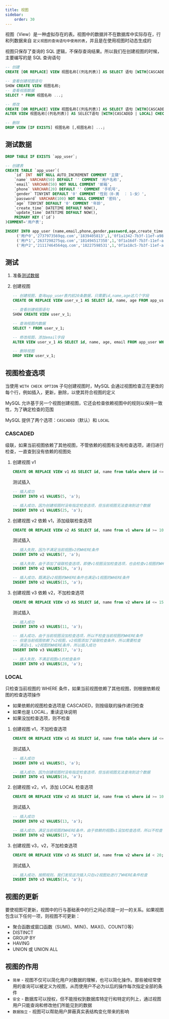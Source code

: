 ```yaml
---
title: 视图
sidebar:
    order: 30
---
```



视图（View）是一种虚拟存在的表。视图中的数据并不在数据库中实际存在，行和列数据来自 `定义视图的查询语句中使用的表`，并且是在使用视图时动态生成的

视图只保存了查询的 SQL 逻辑，不保存查询结果。所以我们在创建视图的时候，主要编写的是 SQL 查询语句

```sql
-- 创建
CREATE [OR REPLACE] VIEW 视图名称[(列名列表)] AS SELECT 语句 [WITH[CASCADED | LOCAL] CHECK OPTION];

-- 查看创建视图语句
SHOW CREATE VIEW 视图名称;
-- 查看视图数据
SELECT * FROM 视图名称 ...;

-- 修改
CREATE [OR REPLACE] VIEW 视图名称[(列名列表)] AS SELECT 语句 [WITH[CASCADED | LOCAL] CHECK OPTION];
ALTER VIEW 视图名称[(列名列表)] AS SELECT语句 [WITH[CASCADED | LOCAL] CHECK OPTION];

-- 删除
DROP VIEW [IF EXISTS] 视图名称 [,视图名称] ...;
```

## 测试数据

```sql
DROP TABLE IF EXISTS `app_user`;

-- 创建表
CREATE TABLE `app_user`(
    `id` INT  NOT NULL AUTO_INCREMENT COMMENT '主键',
    `name` VARCHAR(50) DEFAULT '' COMMENT '用户名称',
    `email` VARCHAR(50) NOT NULL COMMENT '邮箱',
    `phone` VARCHAR(20) DEFAULT '' COMMENT '手机号',
    `gender` TINYINT DEFAULT '0' COMMENT '性别（0-男  ： 1-女）',
    `password` VARCHAR(100) NOT NULL COMMENT '密码',
    `age` TINYINT DEFAULT '0' COMMENT '年龄',
    `create_time` DATETIME DEFAULT NOW(),
    `update_time` DATETIME DEFAULT NOW(),
    PRIMARY KEY (`id`)
)COMMENT='用户表';

INSERT INTO app_user (name,email,phone,gender,password,age,create_time,update_time) VALUES
     ('用户0','2737973569qq.com','1839405813',1,'0f1a1342-7b3f-11ef-a986-0242ac110002',63,'2024-09-25 13:07:03','2024-09-25 13:07:03'),
     ('用户1','2637298275qq.com','181494517358',1,'0f1a16df-7b3f-11ef-a986-0242ac110002',27,'2024-09-25 13:07:03','2024-09-25 13:07:03'),
     ('用户2','21117464564qq.com','18227598531',1,'0f1a18c5-7b3f-11ef-a986-0242ac110002',81,'2024-09-25 13:07:03','2024-09-25 13:07:03');
```

## 测试

<Steps>

1.  准备[测试数据](#测试数据)

2.  创建视图

    ```sql
    -- 创建视图，查询app_user表内前20条数据，只需要id,name,age这几个字段
    CREATE OR REPLACE VIEW user_v_1 AS SELECT id, name, age FROM app_user WHERE id <= 20;

    -- 查看创建视图语句
    SHOW CREATE VIEW user_v_1;

    -- 查询视图内数据
    SELECT * FROM user_v_1;

    -- 修改视图，添加email字段
    ALTER VIEW user_v_1 AS SELECT id, name, age, email FROM app_user WHERE id <= 20;

    -- 删除视图
    DROP VIEW user_v_1;
    ```

</Steps>

## 视图检查选项

当使用 `WITH CHECK OPTION` 子句创建视图时，MySQL 会通过视图检查正在更改的每个行，例如插入，更新，删除，以使其符合视图的定义

MySQL 允许基于另一个视图创建视图，它还会检查依赖视图中的规则以保持一致性，为了确定检查的范围

MySQL 提供了两个选项：`CASCADED`（默认）和 `LOCAL`

### CASCADED

级联，如果当前视图依赖了其他视图，不管依赖的视图有没有检查选项，递归进行检查，一直查到没有依赖的视图处

<Steps>

1. 创建视图 v1

    ```sql "SELECT id, name from table where id <= 20"
    CREATE OR REPLACE VIEW v1 AS SELECT id, name from table where id <= 20;
    ```

    测试插入

    ```sql
    -- 插入成功
    INSERT INTO v1 VALUES(5, 'a');

    -- 插入成功，因为创建视图时没有指定检查选项，但当前视图无法查询到这个数据
    INSERT INTO v1 VALUES(25, 'a');
    ```

2. 创建视图 v2 依赖 v1，添加级联检查选项

    ```sql "SELECT id, name from v1 where id >= 10" "WITH CASCADED CHECK OPTION"
    CREATE OR REPLACE VIEW v2 AS SELECT id, name from v1 where id >= 10 WITH CASCADED CHECK OPTION;
    ```

    测试插入

    ```sql
    -- 插入失败，因为不满足当前视图v2的WHERE条件
    INSERT INTO v2 VALUES(7, 'a');

    -- 插入失败，由于添加了级联检查选项，即便v1视图没加检查选项，也会检查v1视图的WHERE条件，所以插入失败
    INSERT INTO v2 VALUES(26, 'a');

    -- 插入成功，既满足v2视图的WHERE条件也满足v1视图的WHERE条件
    INSERT INTO v2 VALUES(15, 'a');
    ```

3. 创建视图 v3 依赖 v2，不加检查选项

    ```sql "SELECT id, name from v2 where id <= 15"
    CREATE OR REPLACE VIEW v3 AS SELECT id, name from v2 where id <= 15;
    ```

    测试插入

    ```sql
    -- 插入成功
    INSERT INTO v3 VALUES(11, 'a');

    -- 插入成功，由于当前视图没加检查选项，所以不检查当前视图的WHERE条件
    -- 但是当前视图依赖了v2视图，v2视图添加了级联检查条件，所以需要检查
    -- 满足v1、v2视图的WHERE条件，所以插入成功
    INSERT INTO v3 VALUES(17, 'a');

    -- 插入失败，不满足视图v1的检查条件
    INSERT INTO v3 VALUES(28, 'a');
    ```

</Steps>

### LOCAL

只检查当前视图的 WHERE 条件，如果当前视图依赖了其他视图，则根据依赖视图的检查选项操作

- 如果依赖的视图检查选项是 CASCADED，则按级联的操作递归检查
- 如果也是 LOCAL，重读这块说明
- 如果没加检查选项，则不检查

<Steps>

1. 创建视图 v1，不加检查选项

    ```sql "SELECT id, name from table where id <= 15"
    CREATE OR REPLACE VIEW v1 AS SELECT id, name from table where id <= 15;
    ```

    测试插入

    ```sql
    -- 插入成功
    INSERT INTO v1 VALUES(5, 'a');

    -- 插入成功，因为创建视图时没有指定检查选项，但当前视图无法查询到这个数据
    INSERT INTO v1 VALUES(16, 'a');
    ```

2. 创建视图 v2，v1，添加 LOCAL 检查选项

    ```sql "SELECT id, name from v1 where id >= 10" "WITH LOCAL CHECK OPTION"
    CREATE OR REPLACE VIEW v2 AS SELECT id, name from v1 where id >= 10 WITH LOCAL CHECK OPTION;
    ```

    测试插入

    ```sql
    -- 插入成功
    INSERT INTO v2 VALUES(13, 'a');

    -- 插入成功，满足当前视图的WHERE条件，由于依赖的视图v1没加检查选项，所以不检查
    INSERT INTO v2 VALUES(17, 'a');
    ```

3. 创建视图 v3，v2，不加检查选项

    ```sql "SELECT id, name from v2 where id < 20"
    CREATE OR REPLACE VIEW v3 AS SELECT id, name from v2 where id < 20;
    ```

    测试插入

    ```sql
    -- 插入成功，按照规则，我们发现这次插入只在v2视图处进行了WHERE条件检查
    INSERT INTO v3 VALUES(14, 'a');
    ```

</Steps>

## 视图的更新

要使视图可更新，视图中的行与基础表中的行之间必须是一对一的关系。如果视图包含以下任何一项，则视图不可更新：

- 聚合函数或窗口函数（SUM()、MIN()、MAX()、COUNT()等）
- DISTINCT
- GROUP BY
- HAVING
- UNION 或 UNION ALL

## 视图的作用

- `简单` - 视图不仅可以简化用户对数据的理解，也可以简化操作。那些被经常使用的查询可以被定义为视图，从而使用户不必为以后的操作每次指定全部的条件
- `安全` - 数据库可以授权，但不能授权到数据库特定行和特定的列上，通过视图用户只能查询和修改他们所能见到的数据
- `数据独立` - 视图可以帮助用户屏蔽真实表结构变化带来的影响
